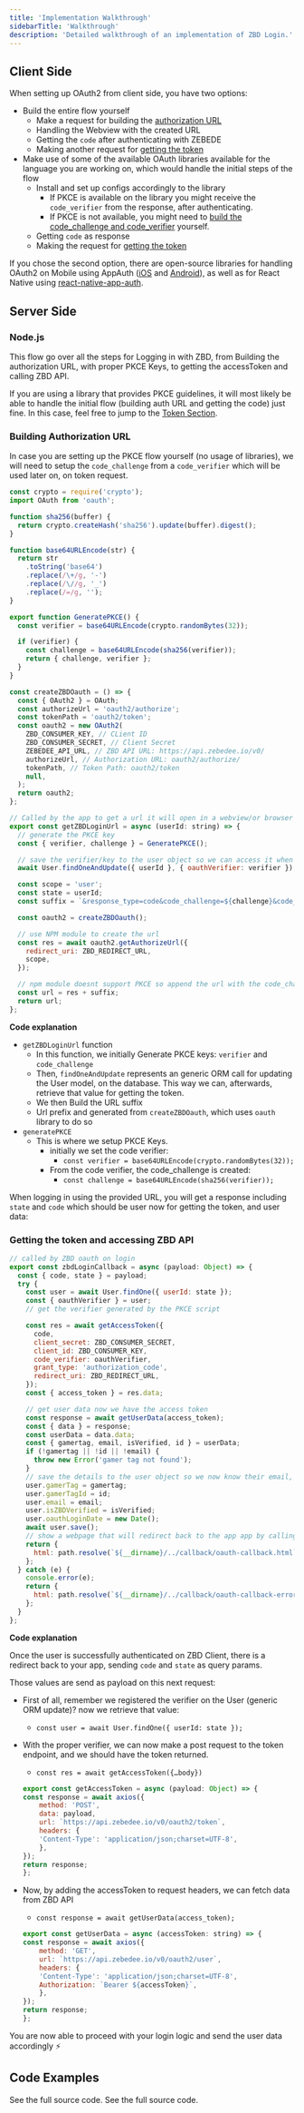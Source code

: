 ```yaml
---
title: 'Implementation Walkthrough'
sidebarTitle: 'Walkthrough'
description: 'Detailed walkthrough of an implementation of ZBD Login.'
---
```


## Client Side

When setting up OAuth2 from client side, you have two options:

- Build the entire flow yourself
    - Make a request for building the [authorization URL](/docs/zbd-login/walkthrough#building-authorization-url)
    - Handling the Webview with the created URL
    - Getting the `code` after authenticating with ZEBEDE
    - Making another request for [getting the token](/docs/zbd-login/walkthrough#getting-the-token-and-accessing-zbd-api)
- Make use of some of the available OAuth libraries available for the language you are working on, which would handle the initial steps of the flow
    - Install and set up configs accordingly to the library
        - If PKCE is available on the library you might receive the `code_verifier` from the response, after authenticating.
        - If PKCE is not available, you might need to [build the code\_challenge and code\_verifier](/docs/zbd-login/walkthrough#getting-the-token-and-accessing-zbd-api) yourself.
    - Getting `code` as response
    - Making the request for [getting the token](/docs/zbd-login/walkthrough#getting-the-token-and-accessing-zbd-api)

If you chose the second option, there are open-source libraries for handling OAuth2 on Mobile using AppAuth ([iOS](https://github.com/openid/AppAuth-iOS) and [Android](https://github.com/openid/AppAuth-Android)), as well as for React Native using [react-native-app-auth](https://github.com/FormidableLabs/react-native-app-auth).

## Server Side

### Node.js

This flow go over all the steps for Logging in with ZBD, from Building the authorization URL, with proper PKCE Keys, to getting the accessToken and calling ZBD API.

If you are using a library that provides PKCE guidelines, it will most likely be able to handle the initial flow (building auth URL and getting the code) just fine. In this case, feel free to jump to the [Token Section](https://www.notion.so/Login-with-ZEBEDEE-1c2c384d74eb4342bf4a9aa7967043ba).

### Building Authorization URL

In case you are setting up the PKCE flow yourself (no usage of libraries), we will need to setup the `code_challenge` from a `code_verifier` which will be used later on, on token request.

```js
const crypto = require('crypto');
import OAuth from 'oauth';

function sha256(buffer) {
  return crypto.createHash('sha256').update(buffer).digest();
}

function base64URLEncode(str) {
  return str
    .toString('base64')
    .replace(/\+/g, '-')
    .replace(/\//g, '_')
    .replace(/=/g, '');
}

export function GeneratePKCE() {
  const verifier = base64URLEncode(crypto.randomBytes(32));

  if (verifier) {
    const challenge = base64URLEncode(sha256(verifier));
    return { challenge, verifier };
  }
}

const createZBDOauth = () => {
  const { OAuth2 } = OAuth;
  const authorizeUrl = 'oauth2/authorize';
  const tokenPath = 'oauth2/token';
  const oauth2 = new OAuth2(
    ZBD_CONSUMER_KEY, // CLient ID
    ZBD_CONSUMER_SECRET, // Client Secret
    ZEBEDEE_API_URL, // ZBD API URL: https://api.zebedee.io/v0/
    authorizeUrl, // Authorization URL: oauth2/authorize/
    tokenPath, // Token Path: oauth2/token
    null,
  );
  return oauth2;
};

// Called by the app to get a url it will open in a webview/or browser
export const getZBDLoginUrl = async (userId: string) => {
  // generate the PKCE key
  const { verifier, challenge } = GeneratePKCE();

  // save the verifier/key to the user object so we can access it when validating in the callback
  await User.findOneAndUpdate({ userId }, { oauthVerifier: verifier });

  const scope = 'user';
  const state = userId;
  const suffix = `&response_type=code&code_challenge=${challenge}&code_challenge_method=S256&state=${state}`;

  const oauth2 = createZBDOauth();

  // use NPM module to create the url
  const res = await oauth2.getAuthorizeUrl({
    redirect_uri: ZBD_REDIRECT_URL,
    scope,
  });

  // npm module doesnt support PKCE so append the url with the code_challenge info
  const url = res + suffix;
  return url;
};
```

**Code explanation**

*   `getZBDLoginUrl` function
    *   In this function, we initially Generate PKCE keys: `verifier` and `code_challenge`
    *   Then, `findOneAndUpdate` represents an generic ORM call for updating the User model, on the database. This way we can, afterwards, retrieve that value for getting the token.
    *   We then Build the URL suffix
    *   Url prefix and generated from `createZBDOauth`, which uses `oauth` library to do so
*   `generatePKCE`
    *   This is where we setup PKCE Keys.
        *   initially we set the code verifier:
            *   `const verifier = base64URLEncode(crypto.randomBytes(32));`
        *   From the code verifier, the code\_challenge is created:
            *   `const challenge = base64URLEncode(sha256(verifier));`

When logging in using the provided URL, you will get a response including `state` and `code` which should be user now for getting the token, and user data:

### Getting the token and accessing ZBD API

```js
// called by ZBD oauth on login
export const zbdLoginCallback = async (payload: Object) => {
  const { code, state } = payload;
  try {
    const user = await User.findOne({ userId: state });
    const { oauthVerifier } = user;
    // get the verifier generated by the PKCE script

    const res = await getAccessToken({
      code,
      client_secret: ZBD_CONSUMER_SECRET,
      client_id: ZBD_CONSUMER_KEY,
      code_verifier: oauthVerifier,
      grant_type: 'authorization_code',
      redirect_uri: ZBD_REDIRECT_URL,
    });
    const { access_token } = res.data;

    // get user data now we have the access token
    const response = await getUserData(access_token);
    const { data } = response;
    const userData = data.data;
    const { gamertag, email, isVerified, id } = userData;
    if (!gamertag || !id || !email) {
      throw new Error('gamer tag not found');
    }
    // save the details to the user object so we now know their email, verification etc
    user.gamerTag = gamertag;
    user.gamerTagId = id;
    user.email = email;
    user.isZBDVerified = isVerified;
    user.oauthLoginDate = new Date();
    await user.save();
    // show a webpage that will redirect back to the app app by calling the app schema url
    return {
      html: path.resolve(`${__dirname}/../callback/oauth-callback.html`),
    };
  } catch (e) {
    console.error(e);
    return {
      html: path.resolve(`${__dirname}/../callback/oauth-callback-error.html`),
    };
  }
};
```

**Code explanation**

Once the user is successfully authenticated on ZBD Client, there is a redirect back to your app, sending `code` and `state` as query params.

Those values are send as payload on this next request:

*   First of all, remember we registered the verifier on the User (generic ORM update)? now we retrieve that value:
    *   `const user = await User.findOne({ userId: state });`
*   With the proper verifier, we can now make a post request to the token endpoint, and we should have the token returned.
    
    *   `const res = await getAccessToken({…body})`
    
    ```js
    export const getAccessToken = async (payload: Object) => {
    const response = await axios({
        method: 'POST',
        data: payload,
        url: `https://api.zebedee.io/v0/oauth2/token`,
        headers: {
        'Content-Type': 'application/json;charset=UTF-8',
        },
    });
    return response;
    };
    ```
*   Now, by adding the accessToken to request headers, we can fetch data from ZBD API
    
    *   `const response = await getUserData(access_token);`
    
    ```js
    export const getUserData = async (accessToken: string) => {
    const response = await axios({
        method: 'GET',
        url: `https://api.zebedee.io/v0/oauth2/user`,
        headers: {
        'Content-Type': 'application/json;charset=UTF-8',
        Authorization: `Bearer ${accessToken}`,
        },
    });
    return response;
    };
    ```

You are now able to proceed with your login logic and send the user data accordingly ⚡

## Code Examples

<CardGroup cols={2}>
  <Card title="React Native + ZBD Login" icon="github" color="#000000" href="https://github.com/zebedeeio/login-zbd-react-native-example">
    See the full source code.
  </Card>
  <Card title="Express.js + ZBD Login" icon="github" color="#000000" href="https://github.com/zebedeeio/login-zebedee-express-example">
    See the full source code.
  </Card>
</CardGroup>
